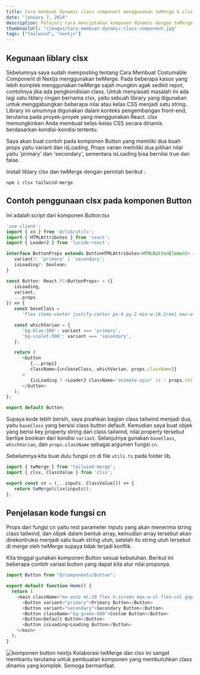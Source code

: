 ```yaml
---
title: Cara membuat dynamic class component menggunakan twMerge & clsx
date: "january 7, 2024"
description: Pelajari cara menciptakan komponen dinamis dengan twMerge & clsx. Panduan langkah demi langkah untuk pengembangan web yang adaptif dan efisien
thumbnailUrl: "/images/Cara-membuat-dynamic-class-component.jpg"
tags: ["tailwind", "nextjs"]
---
```


## Kegunaan liblary clsx

Sebelumnya saya sudah memposting tentang Cara Membuat Costumable Component di Nextjs menggunakan twMerge. Pada beberapa kasus yang lebih komplek menggunakan twMerge sajah mungkin agak sedikit repot, contohnya jika ada pengkondisian class. Untuk menyiasati masalah ini ada lagi satu liblary ringan bernama clsx, yaitu sebuah library yang digunakan untuk menggabungkan beberapa nilai atau kelas CSS menjadi satu string. Library ini umumnya digunakan dalam konteks pengembangan front-end, terutama pada proyek-proyek yang menggunakan React. clsx memungkinkan Anda membuat kelas-kelas CSS secara dinamis berdasarkan kondisi-kondisi tertentu.

Saya akan buat contoh pada komponen Button yang memiliki dua buah props yaitu variant dan isLoading. Props varian memiliki dua pilihan nilai yaitu 'primary' dan 'secondary', sementara isLoading bisa bernilai true dan false.

Install liblary clsx dan twMerge dengan perintah berikut :

```npm
npm i clsx tailwind-merge
```

## Contoh penggunaan clsx pada komponen Button

Ini adalah script dari komponen Button.tsx

```javascript
'use client';
import { cn } from '@/lib/utils';
import { HTMLAttributes } from 'react';
import { Loader2 } from 'lucide-react';

interface ButtonProps extends ButtonHTMLAttributes<HTMLButtonElement> {
   variant?: 'primary' | 'secondary';
   isLoading?: boolean;
}

const Button: React.FC<ButtonProps> = ({
   isLoading,
   variant,
   ...props
}) => {
   const baseClass =
      'flex items-center justify-center px-4 py-2 min-w-[8.2rem] max-w-min rounded-md bg-gray-800 text-white font-semibold';

   const whichVarian = {
      'bg-blue-500': variant === 'primary',
      'bg-violet-500': variant === 'secondary',
   };

   return (
      <button
         {...props}
         className={cn(baseClass, whichVarian, props.className)}
      >
         {isLoading ? <Loader2 className='animate-spin' /> : props.children}
      </button>
   );
};

export default Button;
```

Supaya kode lebih bersih, saya pisahkan bagian class tailwind menjadi dua, yaitu `baseClass` yang bersisi class button default. Kemudian saya buat objek yang berisi key property string dari class tailwind, nilai property tersebut bertipe boolean dari kondisi `variant`. Selanjutnya gunakan `baseClass`, `whichVarian`, dan `props.className` sebagai argumen fungsi `cn`.

Sebelumnya kita buat dulu fungsi cn di file `utils.ts` pada folder lib.

```javascript
import { twMerge } from 'tailwind-merge';
import { clsx, ClassValue } from 'clsx';

export const cn = (...inputs: ClassValue[]) => {
   return twMerge(clsx(inputs));
};
```

## Penjelasan kode fungsi cn

Props dari fungsi cn yaitu rest parameter inputs yang akan menerima string class tailwind, dan objek dalam bentuk array, kemudian array tersebut akan direkontruksi menjadi satu buah string utuh, setelah itu string utuh tersebut di merge oleh twMerge supaya tidak terjadi konflik.

Kita tinggal gunakan komponen Button sesuai kebutuhan. Berikut ini beberapa contoh variasi button yang dapat kita atur nilai propsnya.

```javascript
import Button from "@/components/Button";

export default function Home() {
  return (
    <main className="mx-auto mt-10 flex h-screen max-w-xl flex-col gap-2">
      <Button variant="primary">Primary Button</Button>
      <Button variant="secondary">Secondary Button</Button>
      <Button className="bg-green-600">Costum Button</Button>
      <Button>Default Button</Button>
      <Button isLoading>Loading Button</Button>
    </main>
  );
}
```

![komponen button nextjs](https://res.cloudinary.com/djlpcw7uf/image/upload/v1704630253/blog.juhancoding.dev/chrome-capture-2024-1-7_1_kurozw.gif)
Kolaborasi twMerge dan clsx ini sangat membantu terutama untuk pembuatan komponen yang membutuhkan class dinamis yang komplek. Semoga bermanfaat.

